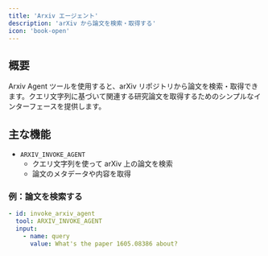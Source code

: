 ```yaml
---
title: 'Arxiv エージェント'
description: 'arXiv から論文を検索・取得する'
icon: 'book-open'
---
```


## 概要
Arxiv Agent ツールを使用すると、arXiv リポジトリから論文を検索・取得できます。クエリ文字列に基づいて関連する研究論文を取得するためのシンプルなインターフェースを提供します。

## 主な機能
- `ARXIV_INVOKE_AGENT`
  - クエリ文字列を使って arXiv 上の論文を検索
  - 論文のメタデータや内容を取得

### 例：論文を検索する
```yaml
- id: invoke_arxiv_agent
  tool: ARXIV_INVOKE_AGENT
  input:
    - name: query
      value: What's the paper 1605.08386 about?
```
